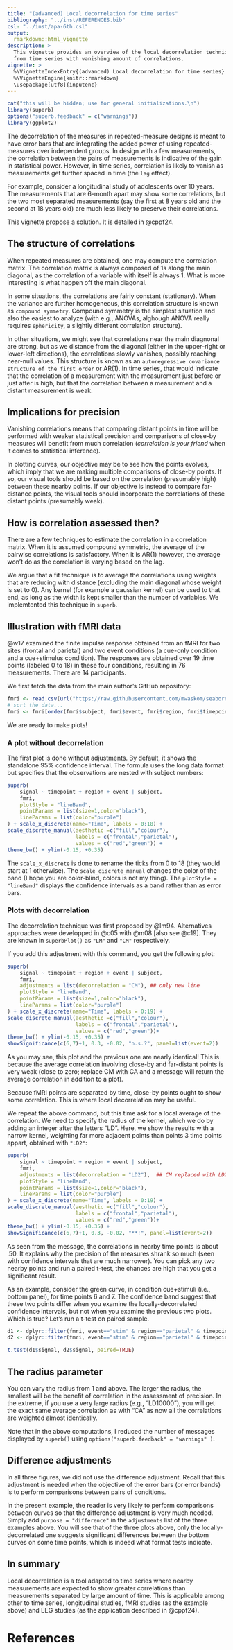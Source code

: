 ```yaml
---
title: "(advanced) Local decorrelation for time series"
bibliography: "../inst/REFERENCES.bib"
csl: "../inst/apa-6th.csl"
output: 
  rmarkdown::html_vignette
description: >
  This vignette provides an overview of the local decorrelation technique 
  from time series with vanishing amount of correlations.
vignette: >
  %\VignetteIndexEntry{(advanced) Local decorrelation for time series}
  %\VignetteEngine{knitr::rmarkdown}
  \usepackage[utf8]{inputenc}
---
```



```r
cat("this will be hidden; use for general initializations.\n")
library(superb)
options("superb.feedback" = c("warnings"))
library(ggplot2)
```

The decorrelation of the measures in repeated-measure designs is meant to have error bars
that are integrating the added power of using repeated-measures over independent groups.
In design with a few measurements, the correlation between the pairs of measurements is
indicative of the gain in statistical power. However, in time series, correlation is likely
to vanish as measurements get further spaced in time (the ``lag`` effect).

For example, consider a longitudinal study of adolescents over 10 years. The measurements that
are 6-month apart may show some correlations, but the two most separated measurements (say the first
at 8 years old and the second at 18 years old) are much less likely to preserve their correlations.

This vignette propose a solution. It is detailed in @cppf24.

## The structure of correlations

When repeated measures are obtained, one may compute the correlation matrix. The
correlation matrix is always composed of 1s along the main diagonal, as the correlation of a variable 
with itself is always 1. What is more interesting is what happen off the main diagonal.

In some situations, the correlations are fairly constant (stationary). When the variance are
further homogeneous, this correlation structure is known as ``compound symmetry``. Compound symmetry
is the simplest situation and also the easiest to analyze (with e.g., ANOVAs, alghough ANOVA really
requires ``sphericity``, a slightly different correlation structure).

In other situations, we might see that correlations near the main diagnonal are strong, but as we
distance from the diagonal (either in the upper-right or lower-left directions), the correlations slowly
vanishes, possibly reaching near-null values. This structure is known as an ``autoregressive covariance
structure of the first order`` or AR(1). In time series, that would indicate that the correlation of a 
measurement with the measurement just before or just after is high, but that the correlation between
a measurement and a distant measurement is weak.

## Implications for precision

Vanishing correlations means that comparing distant points in time will be performed with weaker statistical
precision and comparisons of close-by measures will benefit from much correlation (_correlation is your
friend_ when it comes to statistical inference).

In plotting curves, our objective may be to see how the points evolves, which imply that we are making multiple
comparisons of close-by points. If so, our visual tools should be based on the correlation (presumably high)
between these nearby points. If our objective is instead to compare far-distance points, the visual tools 
should incorporate the correlations of these distant points (presumably weak).

## How is correlation assessed then?

There are a few techniques to estimate the correlation in a correlation matrix. When it is assumed 
compound symmetric, the average of the pairwise correlations is satisfactory. When it is AR(1) however, 
the average won't do as the correlation is varying based on the lag.

We argue that a fit technique is to average the correlations using weights that are reducing with distance 
(excluding the main diagonal whose weight is set to 0). Any kernel (for example a gaussian kernel) can be
used to that end, as long as the width is kept smaller than the number of variables. We implemtented this
technique in ``superb``.


## Illustration with fMRI data

@w17 examined the finite impulse response obtained from an fMRI for two sites (frontal and 
parietal) and two event conditions (a cue-only condition and a cue+stimulus condition). The responses are
obtained over 19 time points (labeled 0 to 18) in these four conditions, resulting in 76 measurements.
There are 14 participants.

We first fetch the data from the main author's GitHub repository:

```r
fmri <- read.csv(url("https://raw.githubusercontent.com/mwaskom/seaborn-data/de49440879bea4d563ccefe671fd7584cba08983/fmri.csv"))
# sort the data...
fmri <- fmri[order(fmri$subject, fmri$event, fmri$region, fmri$timepoint),]
```

We are ready to make plots!

### A plot without decorrelation

The first plot is done without adjustments. By default, it shows the standalone 95% confidence interval.
The formula uses the long data format but specifies that the
observations are nested with subject numbers:

```r
superb( 
    signal ~ timepoint + region + event | subject,
    fmri,
    plotStyle = "lineBand",
    pointParams = list(size=1,color="black"),
    lineParams = list(color="purple")
) + scale_x_discrete(name="Time", labels = 0:18) + 
scale_discrete_manual(aesthetic =c("fill","colour"), 
                      labels = c("frontal","parietal"), 
                      values = c("red","green")) +
theme_bw() + ylim(-0.15, +0.35) 
```

The `scale_x_discrete` is done to rename the ticks from 0 to 18 (they would start at 1 otherwise).
The `scale_discrete_manual` changes the color of the band (I hope you are color-blind, colors is not my
thing). The `plotStyle = "lineBand"` displays the confidence intervals as a band rather than as error bars.


### Plots with decorrelation

The decorrelation technique was first proposed by @lm94. Alternatives approaches were developped
in @c05 with @m08 [also see @c19]. They are known in ``superbPlot()`` as ``"LM"`` and
``"CM"`` respectively.

If you add this adjustment with this command, you get the following plot:

```r
superb( 
    signal ~ timepoint + region + event | subject,
    fmri,
    adjustments = list(decorrelation = "CM"), ## only new line
    plotStyle = "lineBand",
    pointParams = list(size=1,color="black"),
    lineParams = list(color="purple")
) + scale_x_discrete(name="Time", labels = 0:19) + 
scale_discrete_manual(aesthetic =c("fill","colour"), 
                      labels = c("frontal","parietal"), 
                      values = c("red","green"))+
theme_bw() + ylim(-0.15, +0.35) + 
showSignificance(c(6,7)+1, 0.3, -0.02, "n.s.?", panel=list(event=2)) 
```

As you may see, this plot and the previous one are nearly identical! This is because the average correlation
involving close-by and far-distant points is very weak (close to zero; replace CM with CA and a message
will return the average correlation in addition to a plot).

Because fMRI points are separated by time, close-by points ought to show some correlation. This is
where local decorrelation may be useful.

We repeat the above command, but this time ask for a local average of the correlation. We need to 
specify the radius of the kernel, which we do by adding an integer after the letters "LD". Here, 
we show the results with a narrow kernel, weighting far more adjacent points than points 3 time points
appart, obtained with ``"LD2"``:


```r
superb( 
    signal ~ timepoint + region + event | subject,
    fmri,
    adjustments = list(decorrelation = "LD2"),  ## CM replaced with LD2
    plotStyle = "lineBand",
    pointParams = list(size=1,color="black"),
    lineParams = list(color="purple")
) + scale_x_discrete(name="Time", labels = 0:19) + 
scale_discrete_manual(aesthetic =c("fill","colour"), 
                      labels = c("frontal","parietal"), 
                      values = c("red","green"))+
theme_bw() + ylim(-0.15, +0.35) + 
showSignificance(c(6,7)+1, 0.3, -0.02, "**!", panel=list(event=2)) 
```

As seen from the message, the correlations in nearby time points is about .50. It explains why the 
precision of the measures shrank so much (seen with confidence intervals that are much narrower). 
You can pick any two nearby points and run a paired t-test, the chances are high that you get
a significant result. 

As an example, consider the green curve, in condition cue+stimuli (i.e., bottom
panel), for time points 6 and 7. The confidence band suggest that these two points differ when
you examine the locally-decorrelated confidence intervals, but not when you examine the previous
two plots. Which is true? Let's run a t-test on paired sample.

```r
d1 <- dplyr::filter(fmri, event=="stim" & region=="parietal" & timepoint==6)
d2 <- dplyr::filter(fmri, event=="stim" & region=="parietal" & timepoint==7)

t.test(d1$signal, d2$signal, paired=TRUE)
```

## The radius parameter

You can vary the radius from 1 and above. The larger the radius, the smallest will be the benefit of correlation in the assessment of precision.
In the extreme, if you use a very large radius (e.g., "LD10000"), you will get the exact same
average correlation as with "CA" as now all the correlations are weighted almost identically.

Note that in the above computations, I reduced the number of messages displayed by ``superb()`` using
`options("superb.feedback" = "warnings" )`.

## Difference adjustments

In all three figures, we did not use the difference adjustment. Recall that this
adjustment is needed when the objective of the error bars (or error bands) is to
perform comparisons between pairs of conditions.

In the present example, the reader is very likely to perform comparisons between curves
so that the difference adjustment is very much needed. Simply add `purpose = "difference"`
in the `adjustments` list of the three examples above. You will see that of the three
plots above, only the locally-decorrelated one suggests significant differences between
the bottom curves on some time points, which is indeed what format tests indicate.

## In summary

Local decorrelation is a tool adapted to time series where nearby measurements are 
expected to show greater correlations than measurements separated by large amount 
of time. This is applicable among other to time series, longitudinal studies, 
fMRI studies (as the example above) and EEG studies (as the application described in @cppf24).


# References
